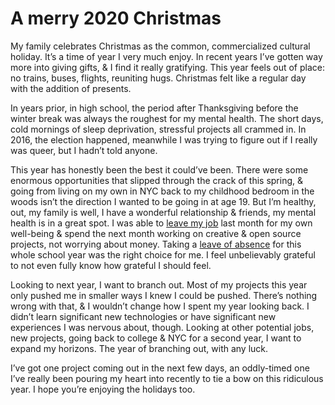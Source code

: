 # A merry 2020 Christmas

My family celebrates Christmas as the common, commercialized cultural holiday. It’s a time of year I very much enjoy. In recent years I’ve gotten way more into giving gifts, & I find it really gratifying. This year feels out of place: no trains, buses, flights, reuniting hugs. Christmas felt like a regular day with the addition of presents.

In years prior, in high school, the period after Thanksgiving before the winter break was always the roughest for my mental health. The short days, cold mornings of sleep deprivation, stressful projects all crammed in. In 2016, the election happened, meanwhile I was trying to figure out if I really was queer, but I hadn’t told anyone.

This year has honestly been the best it could’ve been. There were some enormous opportunities that slipped through the crack of this spring, & going from living on my own in NYC back to my childhood bedroom in the woods isn’t the direction I wanted to be going in at age 19. But I’m healthy, out, my family is well, I have a wonderful relationship & friends, my mental health is in a great spot. I was able to [leave my job](https://notebook.lachlanjc.com/2020-11-12_i_quit_hack_club/) last month for my own well-being & spend the next month working on creative & open source projects, not worrying about money. Taking a [leave of absence](https://notebook.lachlanjc.com/2020-07-07_leave_of_absence/) for this whole school year was the right choice for me. I feel unbelievably grateful to not even fully know how grateful I should feel.

Looking to next year, I want to branch out. Most of my projects this year only pushed me in smaller ways I knew I could be pushed. There’s nothing wrong with that, & I wouldn’t change how I spent my year looking back. I didn’t learn significant new technologies or have significant new experiences I was nervous about, though. Looking at other potential jobs, new projects, going back to college & NYC for a second year, I want to expand my horizons. The year of branching out, with any luck.

I’ve got one project coming out in the next few days, an oddly-timed one I’ve really been pouring my heart into recently to tie a bow on this ridiculous year. I hope you’re enjoying the holidays too.
